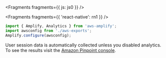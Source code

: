 
<Fragments fragments={{ js: js0 }} />


<Fragments fragments={{ 'react-native': rn1 }} />

```javascript
import { Amplify, Analytics } from 'aws-amplify';
import awsconfig from './aws-exports';
Amplify.configure(awsconfig);
```

User session data is automatically collected unless you disabled analytics. To see the results visit the [Amazon Pinpoint console](https://console.aws.amazon.com/pinpoint/home/).
